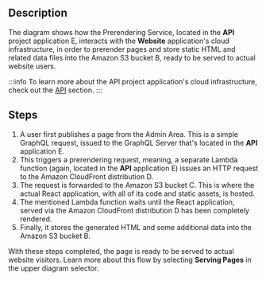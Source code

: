 ## Description

The diagram shows how the Prerendering Service, located in the **API** project application <diagram-letter>E</diagram-letter>, interacts with the **Website** application's cloud infrastructure, in order to prerender pages and store static HTML and related data files into the Amazon S3 bucket <diagram-letter>B</diagram-letter>, ready to be served to actual website users.

:::info
To learn more about the API project application's cloud infrastructure, check out the [API](/docs/key-topics/cloud-infrastructure/api/overview) section.
:::

## Steps

1. A user first publishes a page from the Admin Area. This is a simple GraphQL request, issued to the GraphQL Server that's located in the **API** application <diagram-letter>E</diagram-letter>.
2. This triggers a prerendering request, meaning, a separate Lambda function (again, located in the **API** application <diagram-letter>E</diagram-letter>) issues an HTTP request to the Amazon CloudFront distribution <diagram-letter>D</diagram-letter>.
3. The request is forwarded to the Amazon S3 bucket <diagram-letter>C</diagram-letter>. This is where the actual React application, with all of its code and static assets, is hosted.
4. The mentioned Lambda function waits until the React application, served via the Amazon CloudFront distribution <diagram-letter>D</diagram-letter> has been completely rendered.
5. Finally, it stores the generated HTML and some additional data into the Amazon S3 bucket <diagram-letter>B</diagram-letter>.

With these steps completed, the page is ready to be served to actual website visitors. Learn more about this flow by selecting **Serving Pages** in the upper diagram selector.
